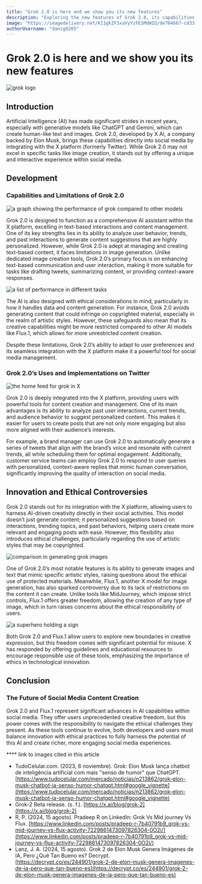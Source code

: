 ```yaml
---
title: "Grok 2.0 is here and we show you its new features"
description: "Exploring the new features of Grok 2.0, its capabilities, limitations, and the ethical considerations of AI in social media."
image: "https://imagedelivery.net/K11gkZF3xaVyYzFESMdWIQ/de784667-cd33-46a0-6650-1fc8a6130600/full"
authorUsername: "danig0205"
---
```


# Grok 2.0 is here and we show you its new features


<Img src="https://freeimage.host/i/djFZZyN" alt="grok logo" caption="Logo for grok"/>

## Introduction

Artificial Intelligence (AI) has made significant strides in recent years, especially with generative models like ChatGPT and Gemini, which can create human-like text and images. Grok 2.0, developed by X AI, a company backed by Elon Musk, brings these capabilities directly into social media by integrating with the X platform (formerly Twitter). While Grok 2.0 may not excel in specific tasks like image creation, it stands out by offering a unique and interactive experience within social media.

## Development

### Capabilities and Limitations of Grok 2.0

<Img src="https://freeimage.host/i/dj3RsiF" alt="a graph showing the performance of grok compared to other models" caption="graph of grok with others models"/>

Grok 2.0 is designed to function as a comprehensive AI assistant within the X platform, excelling in text-based interactions and content management. One of its key strengths lies in its ability to analyze user behavior, trends, and past interactions to generate content suggestions that are highly personalized. However, while Grok 2.0 is adept at managing and creating text-based content, it faces limitations in image generation. Unlike dedicated image creation tools, Grok 2.0’s primary focus is on enhancing text-based communication and user interaction, making it more suitable for tasks like drafting tweets, summarizing content, or providing context-aware responses.

<Img src="https://freeimage.host/i/djFLd3Q" alt="a list of performance in different tasks" caption="performance comparison table"/>

The AI is also designed with ethical considerations in mind, particularly in how it handles data and content generation. For instance, Grok 2.0 avoids generating content that could infringe on copyrighted material, especially in the realm of artistic styles. However, these safeguards also mean that its creative capabilities might be more restricted compared to other AI models like Flux.1, which allows for more unrestricted content creation.

Despite these limitations, Grok 2.0’s ability to adapt to user preferences and its seamless integration with the X platform make it a powerful tool for social media management.

### Grok 2.0’s Uses and Implementations on Twitter

<Img src="https://freeimage.host/i/dj37L8J" alt="the home feed for grok in X" caption="the home panel to access grok"/>

Grok 2.0 is deeply integrated into the X platform, providing users with powerful tools for content creation and management. One of its main advantages is its ability to analyze past user interactions, current trends, and audience behavior to suggest personalized content. This makes it easier for users to create posts that are not only more engaging but also more aligned with their audience’s interests.

For example, a brand manager can use Grok 2.0 to automatically generate a series of tweets that align with the brand’s voice and resonate with current trends, all while scheduling them for optimal engagement. Additionally, customer service teams can employ Grok 2.0 to respond to user queries with personalized, context-aware replies that mimic human conversation, significantly improving the quality of interaction on social media.

## Innovation and Ethical Controversies

Grok 2.0 stands out for its integration with the X platform, allowing users to harness AI-driven creativity directly in their social activities. This model doesn’t just generate content; it personalized suggestions based on interactions, trending topics, and past behaviors, helping users create more relevant and engaging posts with ease. However, this flexibility also introduces ethical challenges, particularly regarding the use of artistic styles that may be copyrighted.

<Img src="https://freeimage.host/i/djFPSSI" alt="comparison in generating grok images" caption="comparative table"/>

One of Grok 2.0’s most notable features is its ability to generate images and text that mimic specific artistic styles, raising questions about the ethical use of protected materials. Meanwhile, Flux.1, another X model for image generation, has also sparked controversy due to its lack of restrictions on the content it can create. Unlike tools like MidJourney, which impose strict controls, Flux.1 offers greater freedom, allowing the creation of any type of image, which in turn raises concerns about the ethical responsibility of users.

<Img src="https://freeimage.host/i/dj31fBp" alt="a superhero holding a sign" caption="image generated with grok"/>

Both Grok 2.0 and Flux.1 allow users to explore new boundaries in creative expression, but this freedom comes with significant potential for misuse. X has responded by offering guidelines and educational resources to encourage responsible use of these tools, emphasizing the importance of ethics in technological innovation.

## Conclusion

### The Future of Social Media Content Creation

Grok 2.0 and Flux.1 represent significant advances in AI capabilities within social media. They offer users unprecedented creative freedom, but this power comes with the responsibility to navigate the ethical challenges they present. As these tools continue to evolve, both developers and users must balance innovation with ethical practices to fully harness the potential of this AI and create richer, more engaging social media experiences.

**** link to images cited in this article

- TudoCelular.com. (2023, 6 noviembre). Grok: Elon Musk lança chatbot de inteligência artificial com mais "senso de humor" que ChatGPT. [https://www.tudocelular.com/mercado/noticias/n213862/grok-elon-musk-chatbot-ia-senso-humor-chatgpt.html#google_vignette](https://www.tudocelular.com/mercado/noticias/n213862/grok-elon-musk-chatbot-ia-senso-humor-chatgpt.html#google_vignette)
- Grok-2 Beta release. (s. f.). [https://x.ai/blog/grok-2](https://x.ai/blog/grok-2)
- R, P. (2024, 15 agosto). Pradeep R on LinkedIn: Grok Vs Mid journey Vs Flux. [https://www.linkedin.com/posts/pradeep-r-7b40791b9_grok-vs-mid-journey-vs-flux-activity-7229861473097826304-0O2i/](https://www.linkedin.com/posts/pradeep-r-7b40791b9_grok-vs-mid-journey-vs-flux-activity-7229861473097826304-0O2i/)
- Lanz, J. A. (2024, 15 agosto). Grok 2 de Elon Musk Genera Imágenes de IA, Pero ¿Qué Tan Bueno es? Decrypt. [https://decrypt.co/es/244901/grok-2-de-elon-musk-genera-imagenes-de-ia-pero-que-tan-bueno-es](https://decrypt.co/es/244901/grok-2-de-elon-musk-genera-imagenes-de-ia-pero-que-tan-bueno-es)
